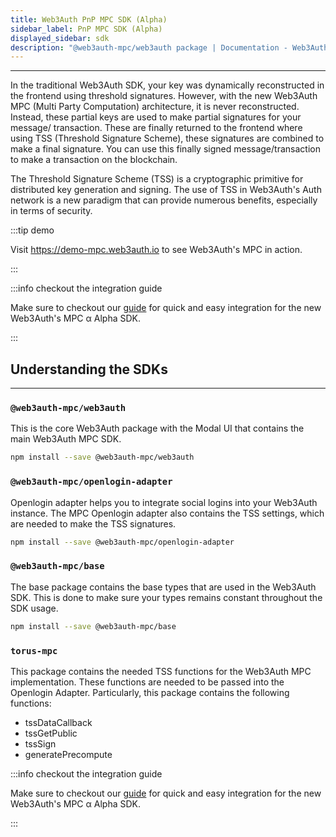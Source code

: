 ```yaml
---
title: Web3Auth PnP MPC SDK (Alpha)
sidebar_label: PnP MPC SDK (Alpha)
displayed_sidebar: sdk
description: "@web3auth-mpc/web3auth package | Documentation - Web3Auth"
---
```


---

In the traditional Web3Auth SDK, your key was dynamically reconstructed in the frontend using threshold signatures. However, with the new Web3Auth MPC
(Multi Party Computation) architecture, it is never reconstructed. Instead, these partial keys are used to make partial signatures for your message/
transaction. These are finally returned to the frontend where using TSS (Threshold Signature Scheme), these signatures are combined to make a final
signature. You can use this finally signed message/transaction to make a transaction on the blockchain.

The Threshold Signature Scheme (TSS) is a cryptographic primitive for distributed key generation and signing. The use of TSS in Web3Auth's Auth
network is a new paradigm that can provide numerous benefits, especially in terms of security.

:::tip demo

Visit https://demo-mpc.web3auth.io to see Web3Auth's MPC in action.

:::

:::info checkout the integration guide

Make sure to checkout our [guide](/guides/mpc) for quick and easy integration for the new Web3Auth's MPC α Alpha SDK.

:::

## Understanding the SDKs

---

### `@web3auth-mpc/web3auth`

This is the core Web3Auth package with the Modal UI that contains the main Web3Auth MPC SDK.

```bash npm2yarn
npm install --save @web3auth-mpc/web3auth
```

### `@web3auth-mpc/openlogin-adapter`

Openlogin adapter helps you to integrate social logins into your Web3Auth instance. The MPC Openlogin adapter also contains the TSS settings, which
are needed to make the TSS signatures.

```bash npm2yarn
npm install --save @web3auth-mpc/openlogin-adapter
```

### `@web3auth-mpc/base`

The base package contains the base types that are used in the Web3Auth SDK. This is done to make sure your types remains constant throughout the SDK
usage.

```bash npm2yarn
npm install --save @web3auth-mpc/base
```

### `torus-mpc`

This package contains the needed TSS functions for the Web3Auth MPC implementation. These functions are needed to be passed into the Openlogin
Adapter. Particularly, this package contains the following functions:

- tssDataCallback
- tssGetPublic
- tssSign
- generatePrecompute

:::info checkout the integration guide

Make sure to checkout our [guide](/guides/mpc) for quick and easy integration for the new Web3Auth's MPC α Alpha SDK.

:::
